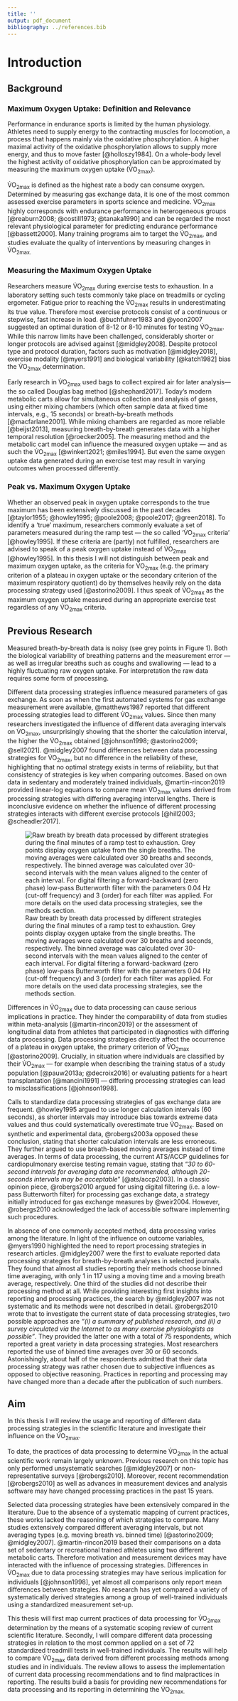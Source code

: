 ---
title: ''
output: pdf_document
bibliography: ../references.bib
---

# Introduction

## Background

### Maximum Oxygen Uptake: Definition and Relevance

Performance in endurance sports is limited by the human physiology. Athletes need to supply energy to the contracting muscles for locomotion, a process that happens mainly via the oxidative phosphorylation. A higher maximal activity of the oxidative phosphorylation allows to supply more energy, and thus to move faster [@holloszy1984]. On a whole-body level the highest activity of oxidative phosphorylation can be approximated by measuring the maximum oxygen uptake (V̇O~2max~).

V̇O~2max~ is defined as the highest rate a body can consume oxygen. Determined by measuring gas exchange data, it is one of the most common assessed exercise parameters in sports science and medicine. V̇O~2max~ highly corresponds with endurance performance in heterogeneous groups [@reaburn2008; @costill1973; @tanaka1990] and can be regarded the most relevant physiological parameter for predicting endurance performance [@bassett2000]. Many training programs aim to target the V̇O~2max~, and studies evaluate the quality of interventions by measuring changes in V̇O~2max.~

### Measuring the Maximum Oxygen Uptake

Researchers measure V̇O~2max~ during exercise tests to exhaustion. In a laboratory setting such tests commonly take place on treadmills or cycling ergometer. Fatigue prior to reaching the V̇O~2max~ results in underestimating its true value. Therefore most exercise protocols consist of a continuous or stepwise, fast increase in load. @buchfuhrer1983 and @yoon2007 suggested an optimal duration of 8-12 or 8-10 minutes for testing V̇O~2max~. While this narrow limits have been challenged, considerably shorter or longer protocols are advised against [@midgley2008]. Despite protocol type and protocol duration, factors such as motivation [@midgley2018], exercise modality [@myers1991] and biological variability [@katch1982] bias the V̇O~2max~ determination.

Early research in V̇O~2max~ used bags to collect expired air for later analysis--- the so called Douglas bag method [@shephard2017]. Today's modern metabolic carts allow for simultaneous collection and analysis of gases, using either mixing chambers (which often sample data at fixed time intervals, e.g., 15 seconds) or breath-by-breath methods [@macfarlane2001]. While mixing chambers are regarded as more reliable [@beijst2013], measuring breath-by-breath generates data with a higher temporal resolution [@roecker2005]. The measuring method and the metabolic cart model can influence the measured oxygen uptake --- and as such the V̇O~2max~ [@winkert2021; @miles1994]. But even the same oxygen uptake data generated during an exercise test may result in varying outcomes when processed differently.

### Peak vs. Maximum Oxygen Uptake

Whether an observed peak in oxygen uptake corresponds to the true maximum has been extensively discussed in the past decades [@taylor1955; @howley1995; @poole2008; @poole2017; @green2018]. To identify a 'true' maximum, researchers commonly evaluate a set of parameters measured during the ramp test --- the so called 'V̇O~2max~ criteria' [@howley1995]. If these criteria are (partly) not fulfilled, researchers are advised to speak of a peak oxygen uptake instead of V̇O~2max~ [@howley1995]. In this thesis I will not distinguish between peak and maximum oxygen uptake, as the criteria for V̇O~2max~ (e.g. the primary criterion of a plateau in oxygen uptake or the secondary criterion of the maximum respiratory quotient) do by themselves heavily rely on the data processing strategy used [@astorino2009]. I thus speak of V̇O~2max~ as the maximum oxygen uptake measured during an appropriate exercise test regardless of any V̇O~2max~ criteria.

## Previous Research

Measured breath-by-breath data is noisy (see grey points in Figure 1). Both the biological variability of breathing patterns and the measurement error --- as well as irregular breaths such as coughs and swallowing --- lead to a highly fluctuating raw oxygen uptake. For interpretation the raw data requires some form of processing.

Different data processing strategies influence measured parameters of gas exchange. As soon as when the first automated systems for gas exchange measurement were available, @matthews1987 reported that different processing strategies lead to different V̇O~2max~ values. Since then many researchers investigated the influence of different data averaging intervals on V̇O~2max~, unsurprisingly showing that the shorter the calculation interval, the higher the V̇O~2max~ obtained [@johnson1998; @astorino2009; @sell2021]. @midgley2007 found differences between data processing strategies for V̇O~2max~, but no difference in the reliability of these, highlighting that no optimal strategy exists in terms of reliability, but that consistency of strategies is key when comparing outcomes. Based on own data in sedentary and moderately trained individuals, @martin-rincon2019 provided linear-log equations to compare mean V̇O~2max~ values derived from processing strategies with differing averaging interval lengths. There is inconclusive evidence on whether the influence of different processing strategies interacts with different exercise protocols [@hill2003; @scheadler2017].

![Raw breath by breath data processed by different strategies during the final minutes of a ramp test to exhaustion. Grey points display oxygen uptake from the single breaths. The moving averages were calculated over 30 breaths and seconds, respectively. The binned average was calculated over 30-second intervals with the mean values aligned to the center of each interval. For digital filtering a forward-backward (zero phase) low-pass Butterworth filter with the parameters 0.04 Hz (cut-off frequency) and 3 (order) for each filter was applied. For more details on the used data processing strategies, see the methods section.](../plots/example.png)

Differences in V̇O~2max~ due to data processing can cause serious implications in practice. They hinder the comparability of data from studies within meta-analysis [@martin-rincon2019] or the assessment of longitudinal data from athletes that participated in diagnostics with differing data processing. Data processing strategies directly affect the occurrence of a plateau in oxygen uptake, the primary criterion of V̇O~2max~ [@astorino2009]. Crucially, in situation where individuals are classified by their V̇O~2max~ --- for example when describing the training status of a study population [@pauw2013a; @decroix2016] or evaluating patients for a heart transplantation [@mancini1991] --- differing processing strategies can lead to misclassifications [@johnson1998].

Calls to standardize data processing strategies of gas exchange data are frequent. @howley1995 argued to use longer calculation intervals (60 seconds), as shorter intervals may introduce bias towards extreme data values and thus could systematically overestimate true V̇O~2max~. Based on synthetic and experimental data, @robergs2003a opposed these conclusion, stating that shorter calculation intervals are less erroneous. They further argued to use breath-based moving averages instead of time averages. In terms of data processing, the current ATS/ACCP guidelines for cardiopulmonary exercise testing remain vague, stating that *"30 to 60-second intervals for averaging data are recommended, although 20-seconds intervals may be acceptable*" [@ats/accp2003]. In a classic opinion piece, @robergs2010 argued for using digital filtering (i.e. a low-pass Butterworth filter) for processing gas exchange data, a strategy initially introduced for gas exchange measures by @weir2004. However, @robergs2010 acknowledged the lack of accessible software implementing such procedures.

In absence of one commonly accepted method, data processing varies among the literature. In light of the influence on outcome variables, @myers1990 highlighted the need to report processing strategies in research articles. @midgley2007 were the first to evaluate reported data processing strategies for breath-by-breath analyses in selected journals. They found that almost all studies reporting their methods choose binned time averaging, with only 1 in 117 using a moving time and a moving breath average, respectively. One third of the studies did not describe their processing method at all. While providing interesting first insights into reporting and processing practices, the search by @midgley2007 was not systematic and its methods were not described in detail. @robergs2010 wrote that to investigate the current state of data processing strategies, two possible approaches are *"(i) a summary of published research, and (ii) a survey circulated via the Internet to as many exercise physiologists as possible"*. They provided the latter one with a total of 75 respondents, which reported a great variety in data processing strategies. Most researchers reported the use of binned time averages over 30 or 60 seconds. Astonishingly, about half of the respondents admitted that their data processing strategy was rather chosen due to subjective influences as opposed to objective reasoning. Practices in reporting and processing may have changed more than a decade after the publication of such numbers.

## Aim

In this thesis I will review the usage and reporting of different data processing strategies in the scientific literature and investigate their influence on the V̇O~2max~.

To date, the practices of data processing to determine V̇O~2max~ in the actual scientific work remain largely unknown. Previous research on this topic has only performed unsystematic searches [@midgley2007] or non-representative surveys [@robergs2010]. Moreover, recent recommendation [@robergs2010] as well as advances in measurement devices and analysis software may have changed processing practices in the past 15 years.

Selected data processing strategies have been extensively compared in the literature. Due to the absence of a systematic mapping of current practices, these works lacked the reasoning of which strategies to compare. Many studies extensively compared different averaging intervals, but not averaging types (e.g. moving breath vs. binned time) [@astorino2009; @midgley2007]. @martin-rincon2019 based their comparisons on a data set of sedentary or recreational trained athletes using two different metabolic carts. Therefore motivation and measurement devices may have interacted with the influence of processing strategies. Differences in V̇O~2max~ due to data processing strategies may have serious implication for individuals [@johnson1998], yet almost all comparisons only report mean differences between strategies. No research has yet compared a variety of systematically derived strategies among a group of well-trained individuals using a standardized measurement set-up.

This thesis will first map current practices of data processing for V̇O~2max~ determination by the means of a systematic scoping review of current scientific literature. Secondly, I will compare different data processing strategies in relation to the most common applied on a set of 72 standardized treadmill tests in well-trained individuals. The results will help to compare V̇O~2max~ data derived from different processing methods among studies and in individuals. The review allows to assess the implementation of current data processing recommendations and to find malpractices in reporting. The results build a basis for providing new recommendations for data processing and its reporting in determining the V̇O~2max.~
